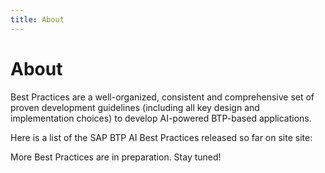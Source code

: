 ```yaml
---
title: About
---
```


# About

Best Practices are a well-organized, consistent and comprehensive set of proven development guidelines (including all key design and implementation choices) to 
develop AI-powered BTP-based applications.

Here is a list of the SAP BTP AI Best Practices released so far on site site:


More Best Practices are in preparation. Stay tuned!
